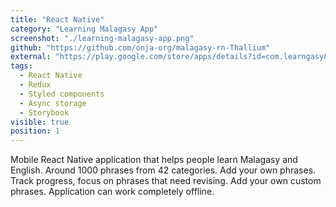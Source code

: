 ```yaml
---
title: "React Native"
category: "Learning Malagasy App"
screenshot: "./learning-malagasy-app.png"
github: "https://github.com/onja-org/malagasy-rn-Thallium"
external: "https://play.google.com/store/apps/details?id=com.learngasy&hl=en&gl=US"
tags:
  - React Native
  - Redux
  - Styled components
  - Async storage
  - Storybook
visible: true
position: 1
---
```


Mobile React Native application that helps people learn Malagasy and English. Around 1000 phrases from 42 categories. Add your own phrases. Track progress, focus on phrases that need revising. Add your own custom phrases. Application can work completely offline.
